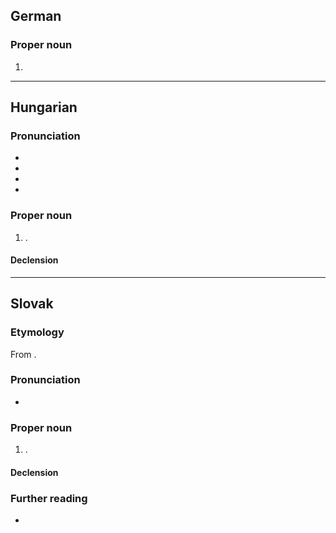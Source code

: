 ==German==

===Proper noun===
{{head|de|proper noun}}

# {{given name|de|female|var=Bianca}}

----

==Hungarian==
{{wikipedia|lang=hu}}

===Pronunciation===
* {{hu-IPA}}
* {{audio|hu|Hu-Bianka.ogg|Audio}}
* {{hyphenation|hu|Bi|an|ka}}
* {{rhymes|hu|kɒ|s=3}}

===Proper noun===
{{head|hu|proper noun}}

# {{given name|hu|female}}.

====Declension====
{{hu-infl-nom|Bianká|o}}{{hu-pos-tok|Bianká}}

----

==Slovak==

===Etymology===
From {{der|sk|it|Bianca}}.

===Pronunciation===
* {{IPA|sk|/ˈbi̯aŋka/}}

===Proper noun===
{{sk-proper noun|g=f|gen=Bianky|pl=Bianky|decl=žena}}

# {{given name|sk|female}}.

====Declension====
{{sk-decl-noun|Bianka|Bianky|Bianke|Bianku|Bianke|Biankou|Bianky|Bianok|Biankám|Bianky|Biankách|Biankami}}

===Further reading===
* {{R:SDK}}